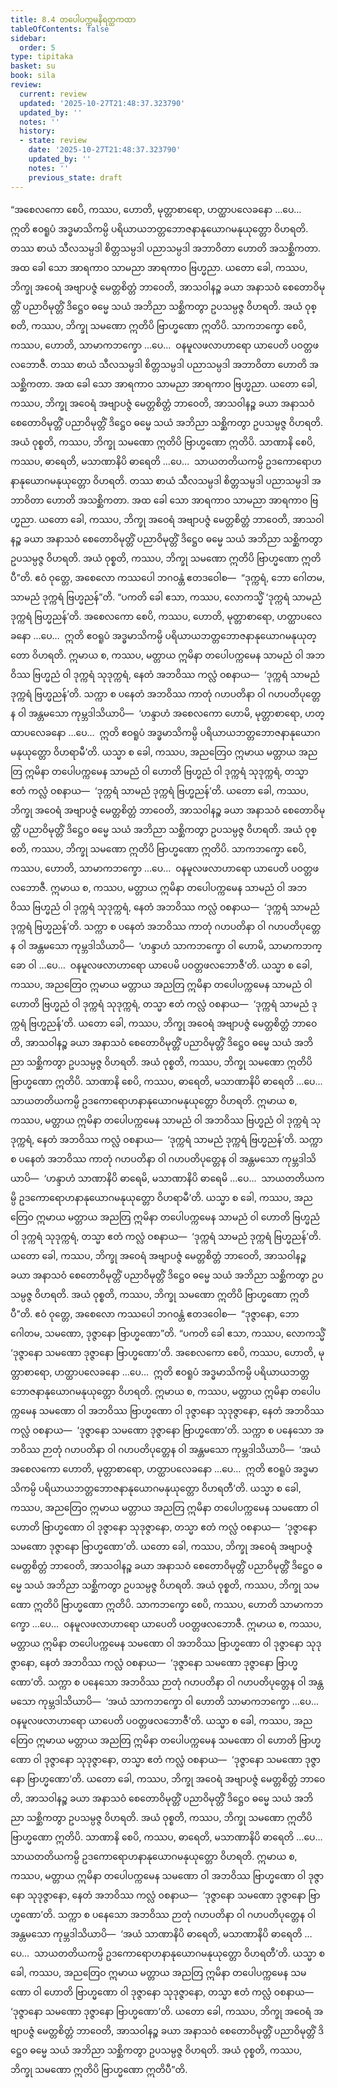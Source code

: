 ```yaml
---
title: 8.4 တပေါပက္ကမနိရတ္ထကထာ
tableOfContents: false
sidebar:
  order: 5
type: tipitaka
basket: su
book: sila
review:
  current: review
  updated: '2025-10-27T21:48:37.323790'
  updated_by: ''
  notes: ''
  history:
  - state: review
    date: '2025-10-27T21:48:37.323790'
    updated_by: ''
    notes: ''
    previous_state: draft
---
```



<ReviewStatus review={frontmatter.review} showDetails={true} />

<HypothesisAnnotation frontmatter={frontmatter} />

<DynamicBreadcrumb />

<Division number="397" book="sila" e="ch" v="6" p="158">

<Paragraph number="647" book="sila">
“အစေလကော စေပိ, ကဿပ, ဟောတိ, မုတ္တာစာရော, ဟတ္ထာပလေခနော …ပေ…  ဣတိ ဧဝရူပံ အဒ္ဓမာသိကမ္ပိ ပရိယာယဘတ္တဘောဇနာနုယောဂမနုယုတ္တော ဝိဟရတိ. တဿ စာယံ သီလသမ္ပဒါ စိတ္တသမ္ပဒါ ပညာသမ္ပဒါ အဘာဝိတာ ဟောတိ အသစ္ဆိကတာ. အထ ခေါ သော အာရကာဝ သာမညာ အာရကာဝ ဗြဟ္မညာ. ယတော ခေါ, ကဿပ, ဘိက္ခု အဝေရံ အဗျာပဇ္ဇံ မေတ္တစိတ္တံ ဘာဝေတိ, အာသဝါနဉ္စ ခယာ အနာသဝံ စေတောဝိမုတ္တိံ ပညာဝိမုတ္တိံ ဒိဋ္ဌေဝ ဓမ္မေ သယံ အဘိညာ သစ္ဆိကတွာ ဥပသမ္ပဇ္ဇ ဝိဟရတိ. အယံ ဝုစ္စတိ, ကဿပ, ဘိက္ခု သမဏော ဣတိပိ ဗြာဟ္မဏော ဣတိပိ.
</Paragraph>

<Paragraph number="648" book="sila">
သာကဘက္ခော စေပိ, ကဿပ, ဟောတိ, သာမာကဘက္ခော …ပေ…  ဝနမူလဖလာဟာရော ယာပေတိ ပဝတ္တဖလဘောဇီ. တဿ စာယံ သီလသမ္ပဒါ စိတ္တသမ္ပဒါ ပညာသမ္ပဒါ အဘာဝိတာ ဟောတိ အသစ္ဆိကတာ. အထ ခေါ သော အာရကာဝ သာမညာ အာရကာဝ ဗြဟ္မညာ. ယတော ခေါ, ကဿပ, ဘိက္ခု အဝေရံ အဗျာပဇ္ဇံ မေတ္တစိတ္တံ ဘာဝေတိ, အာသဝါနဉ္စ ခယာ အနာသဝံ စေတောဝိမုတ္တိံ ပညာဝိမုတ္တိံ ဒိဋ္ဌေဝ ဓမ္မေ သယံ အဘိညာ သစ္ဆိကတွာ ဥပသမ္ပဇ္ဇ ဝိဟရတိ. အယံ ဝုစ္စတိ, ကဿပ, ဘိက္ခု သမဏော ဣတိပိ ဗြာဟ္မဏော ဣတိပိ.
</Paragraph>

<Paragraph number="649" book="sila">
သာဏာနိ စေပိ, ကဿပ, ဓာရေတိ, မသာဏာနိပိ ဓာရေတိ …ပေ…  သာယတတိယကမ္ပိ ဥဒကောရောဟနာနုယောဂမနုယုတ္တော ဝိဟရတိ. တဿ စာယံ သီလသမ္ပဒါ စိတ္တသမ္ပဒါ ပညာသမ္ပဒါ အဘာဝိတာ ဟောတိ အသစ္ဆိကတာ. အထ ခေါ သော အာရကာဝ သာမညာ အာရကာဝ ဗြဟ္မညာ. ယတော ခေါ, ကဿပ, ဘိက္ခု အဝေရံ အဗျာပဇ္ဇံ မေတ္တစိတ္တံ ဘာဝေတိ, အာသဝါနဉ္စ ခယာ အနာသဝံ စေတောဝိမုတ္တိံ ပညာဝိမုတ္တိံ ဒိဋ္ဌေဝ ဓမ္မေ သယံ အဘိညာ သစ္ဆိကတွာ ဥပသမ္ပဇ္ဇ ဝိဟရတိ. အယံ ဝုစ္စတိ, ကဿပ, ဘိက္ခု သမဏော ဣတိပိ ဗြာဟ္မဏော ဣတိပီ”တိ.
</Paragraph>

</Division>
<Division number="398" book="sila" e="ch" v="6" p="159">

<Paragraph number="650" book="sila">
ဧဝံ ဝုတ္တေ, အစေလော ကဿပေါ ဘဂဝန္တံ ဧတဒဝေါစ—  “ဒုက္ကရံ, ဘော ဂေါတမ, သာမညံ ဒုက္ကရံ ဗြဟ္မညန်”တိ. “ပကတိ ခေါ ဧသာ, ကဿပ, လောကသ္မိံ ‘ဒုက္ကရံ သာမညံ ဒုက္ကရံ ဗြဟ္မညန်’တိ. အစေလကော စေပိ, ကဿပ, ဟောတိ, မုတ္တာစာရော, ဟတ္ထာပလေခနော …ပေ…  ဣတိ ဧဝရူပံ အဒ္ဓမာသိကမ္ပိ ပရိယာယဘတ္တဘောဇနာနုယောဂမနုယုတ္တော ဝိဟရတိ. ဣမာယ စ, ကဿပ, မတ္တာယ ဣမိနာ တပေါပက္ကမေန သာမညံ ဝါ အဘဝိဿ ဗြဟ္မညံ ဝါ ဒုက္ကရံ သုဒုက္ကရံ, နေတံ အဘဝိဿ ကလ္လံ ဝစနာယ—  ‘ဒုက္ကရံ သာမညံ ဒုက္ကရံ ဗြဟ္မညန်’တိ.
</Paragraph>

<Paragraph number="651" book="sila">
သက္ကာ စ ပနေတံ အဘဝိဿ ကာတုံ ဂဟပတိနာ ဝါ ဂဟပတိပုတ္တေန ဝါ အန္တမသော ကုမ္ဘဒါသိယာပိ—  ‘ဟန္ဒာဟံ အစေလကော ဟောမိ, မုတ္တာစာရော, ဟတ္ထာပလေခနော …ပေ…  ဣတိ ဧဝရူပံ အဒ္ဓမာသိကမ္ပိ ပရိယာယဘတ္တဘောဇနာနုယောဂမနုယုတ္တော ဝိဟရာမီ’တိ.
</Paragraph>

<Paragraph number="652" book="sila">
ယသ္မာ စ ခေါ, ကဿပ, အညတြေဝ ဣမာယ မတ္တာယ အညတြ ဣမိနာ တပေါပက္ကမေန သာမညံ ဝါ ဟောတိ ဗြဟ္မညံ ဝါ ဒုက္ကရံ သုဒုက္ကရံ, တသ္မာ ဧတံ ကလ္လံ ဝစနာယ—  ‘ဒုက္ကရံ သာမညံ ဒုက္ကရံ ဗြဟ္မညန်’တိ. ယတော ခေါ, ကဿပ, ဘိက္ခု အဝေရံ အဗျာပဇ္ဇံ မေတ္တစိတ္တံ ဘာဝေတိ, အာသဝါနဉ္စ ခယာ အနာသဝံ စေတောဝိမုတ္တိံ ပညာဝိမုတ္တိံ ဒိဋ္ဌေဝ ဓမ္မေ သယံ အဘိညာ သစ္ဆိကတွာ ဥပသမ္ပဇ္ဇ ဝိဟရတိ. အယံ ဝုစ္စတိ, ကဿပ, ဘိက္ခု သမဏော ဣတိပိ ဗြာဟ္မဏော ဣတိပိ.
</Paragraph>

<Paragraph number="653" book="sila">
သာကဘက္ခော စေပိ, ကဿပ, ဟောတိ, သာမာကဘက္ခော …ပေ…  ဝနမူလဖလာဟာရော ယာပေတိ ပဝတ္တဖလဘောဇီ. ဣမာယ စ, ကဿပ, မတ္တာယ ဣမိနာ တပေါပက္ကမေန သာမညံ ဝါ အဘဝိဿ ဗြဟ္မညံ ဝါ ဒုက္ကရံ သုဒုက္ကရံ, နေတံ အဘဝိဿ ကလ္လံ ဝစနာယ—  ‘ဒုက္ကရံ သာမညံ ဒုက္ကရံ ဗြဟ္မညန်’တိ.
</Paragraph>

<Paragraph number="654" book="sila">
သက္ကာ စ ပနေတံ အဘဝိဿ ကာတုံ ဂဟပတိနာ ဝါ ဂဟပတိပုတ္တေန ဝါ အန္တမသော ကုမ္ဘဒါသိယာပိ—  ‘ဟန္ဒာဟံ သာကဘက္ခော ဝါ ဟောမိ, သာမာကဘက္ခော ဝါ …ပေ…  ဝနမူလဖလာဟာရော ယာပေမိ ပဝတ္တဖလဘောဇီ’တိ.
</Paragraph>

<Paragraph number="655" book="sila">
ယသ္မာ စ ခေါ, ကဿပ, အညတြေဝ ဣမာယ မတ္တာယ အညတြ ဣမိနာ တပေါပက္ကမေန သာမညံ ဝါ ဟောတိ ဗြဟ္မညံ ဝါ ဒုက္ကရံ သုဒုက္ကရံ, တသ္မာ ဧတံ ကလ္လံ ဝစနာယ—  ‘ဒုက္ကရံ သာမညံ ဒုက္ကရံ ဗြဟ္မညန်’တိ. ယတော ခေါ, ကဿပ, ဘိက္ခု အဝေရံ အဗျာပဇ္ဇံ မေတ္တစိတ္တံ ဘာဝေတိ, အာသဝါနဉ္စ ခယာ အနာသဝံ စေတောဝိမုတ္တိံ ပညာဝိမုတ္တိံ ဒိဋ္ဌေဝ ဓမ္မေ သယံ အဘိညာ သစ္ဆိကတွာ ဥပသမ္ပဇ္ဇ ဝိဟရတိ. အယံ ဝုစ္စတိ, ကဿပ, ဘိက္ခု သမဏော ဣတိပိ ဗြာဟ္မဏော ဣတိပိ.
</Paragraph>

<Paragraph number="656" book="sila">
သာဏာနိ စေပိ, ကဿပ, ဓာရေတိ, မသာဏာနိပိ ဓာရေတိ …ပေ…  သာယတတိယကမ္ပိ ဥဒကောရောဟနာနုယောဂမနုယုတ္တော ဝိဟရတိ. ဣမာယ စ, ကဿပ, မတ္တာယ ဣမိနာ တပေါပက္ကမေန သာမညံ ဝါ အဘဝိဿ ဗြဟ္မညံ ဝါ ဒုက္ကရံ သုဒုက္ကရံ, နေတံ အဘဝိဿ ကလ္လံ ဝစနာယ—  ‘ဒုက္ကရံ သာမညံ ဒုက္ကရံ ဗြဟ္မညန်’တိ.
</Paragraph>

<Paragraph number="657" book="sila">
သက္ကာ စ ပနေတံ အဘဝိဿ ကာတုံ ဂဟပတိနာ ဝါ ဂဟပတိပုတ္တေန ဝါ အန္တမသော ကုမ္ဘဒါသိယာပိ—  ‘ဟန္ဒာဟံ သာဏာနိပိ ဓာရေမိ, မသာဏာနိပိ ဓာရေမိ …ပေ…  သာယတတိယကမ္ပိ ဥဒကောရောဟနာနုယောဂမနုယုတ္တော ဝိဟရာမီ’တိ.
</Paragraph>

<Paragraph number="658" book="sila">
ယသ္မာ စ ခေါ, ကဿပ, အညတြေဝ ဣမာယ မတ္တာယ အညတြ ဣမိနာ တပေါပက္ကမေန သာမညံ ဝါ ဟောတိ ဗြဟ္မညံ ဝါ ဒုက္ကရံ သုဒုက္ကရံ, တသ္မာ ဧတံ ကလ္လံ ဝစနာယ—  ‘ဒုက္ကရံ သာမညံ ဒုက္ကရံ ဗြဟ္မညန်’တိ. ယတော ခေါ, ကဿပ, ဘိက္ခု အဝေရံ အဗျာပဇ္ဇံ မေတ္တစိတ္တံ ဘာဝေတိ, အာသဝါနဉ္စ ခယာ အနာသဝံ စေတောဝိမုတ္တိံ ပညာဝိမုတ္တိံ ဒိဋ္ဌေဝ ဓမ္မေ သယံ အဘိညာ သစ္ဆိကတွာ ဥပသမ္ပဇ္ဇ ဝိဟရတိ. အယံ ဝုစ္စတိ, ကဿပ, ဘိက္ခု သမဏော ဣတိပိ ဗြာဟ္မဏော ဣတိပီ”တိ.
</Paragraph>

</Division>
<Division number="399" book="sila" e="ch" v="6" p="160">

<Paragraph number="659" book="sila">
ဧဝံ ဝုတ္တေ, အစေလော ကဿပေါ ဘဂဝန္တံ ဧတဒဝေါစ—  “ဒုဇ္ဇာနော, ဘော ဂေါတမ, သမဏော, ဒုဇ္ဇာနော ဗြာဟ္မဏော”တိ. “ပကတိ ခေါ ဧသာ, ကဿပ, လောကသ္မိံ ‘ဒုဇ္ဇာနော သမဏော ဒုဇ္ဇာနော ဗြာဟ္မဏော’တိ. အစေလကော စေပိ, ကဿပ, ဟောတိ, မုတ္တာစာရော, ဟတ္ထာပလေခနော …ပေ…  ဣတိ ဧဝရူပံ အဒ္ဓမာသိကမ္ပိ ပရိယာယဘတ္တဘောဇနာနုယောဂမနုယုတ္တော ဝိဟရတိ. ဣမာယ စ, ကဿပ, မတ္တာယ ဣမိနာ တပေါပက္ကမေန သမဏော ဝါ အဘဝိဿ ဗြာဟ္မဏော ဝါ ဒုဇ္ဇာနော သုဒုဇ္ဇာနော, နေတံ အဘဝိဿ ကလ္လံ ဝစနာယ—  ‘ဒုဇ္ဇာနော သမဏော ဒုဇ္ဇာနော ဗြာဟ္မဏော’တိ.
</Paragraph>

<Paragraph number="660" book="sila">
သက္ကာ စ ပနေသော အဘဝိဿ ဉာတုံ ဂဟပတိနာ ဝါ ဂဟပတိပုတ္တေန ဝါ အန္တမသော ကုမ္ဘဒါသိယာပိ—  ‘အယံ အစေလကော ဟောတိ, မုတ္တာစာရော, ဟတ္ထာပလေခနော …ပေ…  ဣတိ ဧဝရူပံ အဒ္ဓမာသိကမ္ပိ ပရိယာယဘတ္တဘောဇနာနုယောဂမနုယုတ္တော ဝိဟရတီ’တိ.
</Paragraph>

<Paragraph number="661" book="sila">
ယသ္မာ စ ခေါ, ကဿပ, အညတြေဝ ဣမာယ မတ္တာယ အညတြ ဣမိနာ တပေါပက္ကမေန သမဏော ဝါ ဟောတိ ဗြာဟ္မဏော ဝါ ဒုဇ္ဇာနော သုဒုဇ္ဇာနော, တသ္မာ ဧတံ ကလ္လံ ဝစနာယ—  ‘ဒုဇ္ဇာနော သမဏော ဒုဇ္ဇာနော ဗြာဟ္မဏော’တိ. ယတော ခေါ, ကဿပ, ဘိက္ခု အဝေရံ အဗျာပဇ္ဇံ မေတ္တစိတ္တံ ဘာဝေတိ, အာသဝါနဉ္စ ခယာ အနာသဝံ စေတောဝိမုတ္တိံ ပညာဝိမုတ္တိံ ဒိဋ္ဌေဝ ဓမ္မေ သယံ အဘိညာ သစ္ဆိကတွာ ဥပသမ္ပဇ္ဇ ဝိဟရတိ. အယံ ဝုစ္စတိ, ကဿပ, ဘိက္ခု သမဏော ဣတိပိ ဗြာဟ္မဏော ဣတိပိ.
</Paragraph>

<Paragraph number="662" book="sila">
သာကဘက္ခော စေပိ, ကဿပ, ဟောတိ သာမာကဘက္ခော …ပေ…  ဝနမူလဖလာဟာရော ယာပေတိ ပဝတ္တဖလဘောဇီ. ဣမာယ စ, ကဿပ, မတ္တာယ ဣမိနာ တပေါပက္ကမေန သမဏော ဝါ အဘဝိဿ ဗြာဟ္မဏော ဝါ ဒုဇ္ဇာနော သုဒုဇ္ဇာနော, နေတံ အဘဝိဿ ကလ္လံ ဝစနာယ—  ‘ဒုဇ္ဇာနော သမဏော ဒုဇ္ဇာနော ဗြာဟ္မဏော’တိ.
</Paragraph>

<Paragraph number="663" book="sila">
သက္ကာ စ ပနေသော အဘဝိဿ ဉာတုံ ဂဟပတိနာ ဝါ ဂဟပတိပုတ္တေန ဝါ အန္တမသော ကုမ္ဘဒါသိယာပိ—  ‘အယံ သာကဘက္ခော ဝါ ဟောတိ သာမာကဘက္ခော …ပေ…  ဝနမူလဖလာဟာရော ယာပေတိ ပဝတ္တဖလဘောဇီ’တိ.
</Paragraph>

<Paragraph number="664" book="sila">
ယသ္မာ စ ခေါ, ကဿပ, အညတြေဝ ဣမာယ မတ္တာယ အညတြ ဣမိနာ တပေါပက္ကမေန သမဏော ဝါ ဟောတိ ဗြာဟ္မဏော ဝါ ဒုဇ္ဇာနော သုဒုဇ္ဇာနော, တသ္မာ ဧတံ ကလ္လံ ဝစနာယ—  ‘ဒုဇ္ဇာနော သမဏော ဒုဇ္ဇာနော ဗြာဟ္မဏော’တိ. ယတော ခေါ, ကဿပ, ဘိက္ခု အဝေရံ အဗျာပဇ္ဇံ မေတ္တစိတ္တံ ဘာဝေတိ, အာသဝါနဉ္စ ခယာ အနာသဝံ စေတောဝိမုတ္တိံ ပညာဝိမုတ္တိံ ဒိဋ္ဌေဝ ဓမ္မေ သယံ အဘိညာ သစ္ဆိကတွာ ဥပသမ္ပဇ္ဇ ဝိဟရတိ. အယံ ဝုစ္စတိ, ကဿပ, ဘိက္ခု သမဏော ဣတိပိ ဗြာဟ္မဏော ဣတိပိ.
</Paragraph>

<Paragraph number="665" book="sila">
သာဏာနိ စေပိ, ကဿပ, ဓာရေတိ, မသာဏာနိပိ ဓာရေတိ …ပေ…  သာယတတိယကမ္ပိ ဥဒကောရောဟနာနုယောဂမနုယုတ္တော ဝိဟရတိ. ဣမာယ စ, ကဿပ, မတ္တာယ ဣမိနာ တပေါပက္ကမေန သမဏော ဝါ အဘဝိဿ ဗြာဟ္မဏော ဝါ ဒုဇ္ဇာနော သုဒုဇ္ဇာနော, နေတံ အဘဝိဿ ကလ္လံ ဝစနာယ—  ‘ဒုဇ္ဇာနော သမဏော ဒုဇ္ဇာနော ဗြာဟ္မဏော’တိ.
</Paragraph>

<Paragraph number="666" book="sila">
သက္ကာ စ ပနေသော အဘဝိဿ ဉာတုံ ဂဟပတိနာ ဝါ ဂဟပတိပုတ္တေန ဝါ အန္တမသော ကုမ္ဘဒါသိယာပိ—  ‘အယံ သာဏာနိပိ ဓာရေတိ, မသာဏာနိပိ ဓာရေတိ …ပေ…  သာယတတိယကမ္ပိ ဥဒကောရောဟနာနုယောဂမနုယုတ္တော ဝိဟရတီ’တိ.
</Paragraph>

<Paragraph number="667" book="sila">
ယသ္မာ စ ခေါ, ကဿပ, အညတြေဝ ဣမာယ မတ္တာယ အညတြ ဣမိနာ တပေါပက္ကမေန သမဏော ဝါ ဟောတိ ဗြာဟ္မဏော ဝါ ဒုဇ္ဇာနော သုဒုဇ္ဇာနော, တသ္မာ ဧတံ ကလ္လံ ဝစနာယ—  ‘ဒုဇ္ဇာနော သမဏော ဒုဇ္ဇာနော ဗြာဟ္မဏော’တိ. ယတော ခေါ, ကဿပ, ဘိက္ခု အဝေရံ အဗျာပဇ္ဇံ မေတ္တစိတ္တံ ဘာဝေတိ, အာသဝါနဉ္စ ခယာ အနာသဝံ စေတောဝိမုတ္တိံ ပညာဝိမုတ္တိံ ဒိဋ္ဌေဝ ဓမ္မေ သယံ အဘိညာ သစ္ဆိကတွာ ဥပသမ္ပဇ္ဇ ဝိဟရတိ. အယံ ဝုစ္စတိ, ကဿပ, ဘိက္ခု သမဏော ဣတိပိ ဗြာဟ္မဏော ဣတိပီ”တိ.
</Paragraph>
</Division>